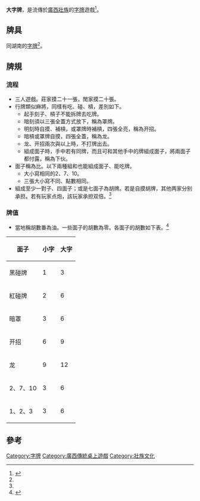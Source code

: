 '''大字牌'''，是流傳於[[廣西|廣西]][[壯族|壯族]]的[[字牌|字牌]]遊戲<ref name="广西忻城土司史话">{{cite book |author=覃桂清|title=《广西忻城土司史话》 |date=1994|publisher=广西民族出版社|location=中國 |language=zh-cn |isbn=}}</ref>。

==牌具==
同湖南的[[字牌|字牌]]<ref name="广西大字牌"></ref>。

==牌規==

===流程===
*三人遊戲。莊家摸二十一張，閒家摸二十張。
*行牌類似麻將，同樣有吃、碰、槓，差別如下。
**起手刻子、槓子不能拆牌去吃牌。
**暗刻須以三張全蓋方式放下，稱為罩牌。
**明刻時自摸、補槓，或罩牌時補槓，四張全亮，稱為开招。
**暗槓或罩牌自摸，四張全蓋，稱為龙。
**龙、开招兩次與以上時，不打牌出去。 
**組成面子時，手中若有同牌，而且可和其他手中的牌組成面子，將兩面子都付露，稱為下伙。
*面子稱為比。以下兩種組和也能組成面子、能吃牌。
**大小寫相同的2、7、10。
**三張大小寫不同、點數相同。
*組成至少一對子、四面子；或是七面子為胡牌。若是自摸胡牌，其他两家分别承担。若有玩家点炮，該玩家承担双倍。<ref name="广西大字牌"></ref>

===牌值===
*當地稱胡數番為油。一些面子的胡數為零。各面子的胡數如下表。<ref name="广西大字牌">{{Cite news|url=http://www.dfgame.cn/help_GxDzp.php|title=广西大字牌|language=zh-cn|publisher=中国地方游戏网|author=|date=|accessdate=2013-09-06|deadurl=yes|archiveurl=https://web.archive.org/web/20131224111259/http://www.dfgame.cn/help_GxDzp.php|archivedate=2013-12-24}}</ref>
{| class="wikitable"
|-
! 面子 !! 小字 !! 大字
|-
| 黑碰牌 || 1 || 3
|-
| 紅碰牌 || 2 || 6
|-
| 暗罩 || 3 || 6
|-
| 开招 || 6 || 9
|-
| 龙 || 9 || 12
|-
| 2、7、10|| 3 || 6
|-
| 1、2、3|| 3 || 6
|}

==參考==
{{reflist|2}}

[[Category:字牌|Category:字牌]]
[[Category:廣西傳統桌上遊戲|Category:廣西傳統桌上遊戲]]
[[Category:壯族文化|Category:壯族文化]]